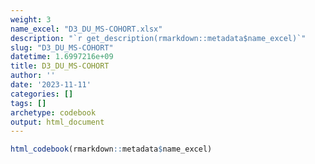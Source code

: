 ```yaml
---
weight: 3
name_excel: "D3_DU_MS-COHORT.xlsx"
description: "`r get_description(rmarkdown::metadata$name_excel)`"
slug: "D3_DU_MS-COHORT"
datetime: 1.6997216e+09
title: D3_DU_MS-COHORT
author: ''
date: '2023-11-11'
categories: []
tags: []
archetype: codebook
output: html_document
---
```


```r
html_codebook(rmarkdown::metadata$name_excel)
```
